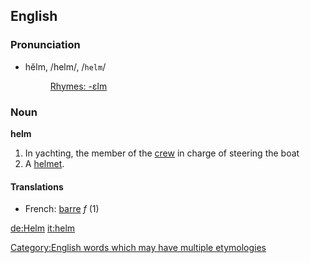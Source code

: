 ==English==
===Pronunciation===
*hĕlm, /helm/, /<tt>helm</tt>/
*:[[Rhymes:English:-ɛlm|Rhymes: -ɛlm]]

===Noun===
'''helm'''

#In yachting, the member of the [[crew]] in charge of steering the boat
#A [[helmet]].

====Translations====
*French: [[barre]] ''f'' (1)

[[Category:English words which may have multiple etymologies]]

[[de:Helm]]
[[it:helm]]